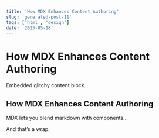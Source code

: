 ```yaml
---
title: 'How MDX Enhances Content Authoring'
slug: 'generated-post-11'
tags: ['html', 'design']
date: '2025-05-18'
---
```



# How MDX Enhances Content Authoring

<GlitchBox>Embedded glitchy content block.</GlitchBox>

## How MDX Enhances Content Authoring

MDX lets you blend markdown with components...

And that’s a wrap.
